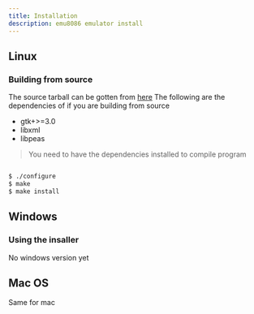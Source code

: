 ```yaml
---
title: Installation
description: emu8086 emulator install
---
```





## Linux

### Building from source

The source tarball can be gotten from [here](https://github.com/kosiken/gtkemu8086/archive/1.0.2-beta.tar.gz)
The following are the dependencies of if you are building from source

- gtk+>=3.0
- libxml
- libpeas 

> You need to have the dependencies installed to compile program

```sh

$ ./configure
$ make
$ make install 

```

## Windows

### Using the insaller

<Emphasis>
No windows version yet
  
  </Emphasis>
  






## Mac OS

Same for mac

